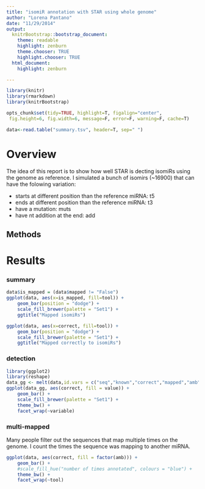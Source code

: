 ```yaml
---
title: "isomiR annotation with STAR using whole genome"
author: "Lorena Pantano"
date: "11/29/2014"
output:
  knitrBootstrap::bootstrap_document:
    theme: readable
    highlight: zenburn
    theme.chooser: TRUE
    highlight.chooser: TRUE
  html_document:
    highlight: zenburn

---
```



```r
library(knitr)
library(rmarkdown)
library(knitrBootstrap)

opts_chunk$set(tidy=TRUE, highlight=T, figalign="center",
 fig.height=6, fig.width=6, message=F, error=F, warning=F, cache=T)
```


```r
data<-read.table("summary.tsv", header=T, sep=" ")
```

# Overview

The idea of this report is to show how well STAR is decting
isomiRs using the genome as reference. I simulated a bunch of isomirs (~16900) that can have the folowing variation:

* starts at different position than the reference miRNA: t5
* ends at different position than the reference miRNA: t3
* have a mutation: muts
* have nt addition at the end: add

## Methods


# Results 

### summary

```r
data$is_mapped = (data$mapped != "False")
ggplot(data, aes(x=is_mapped, fill=tool)) +
    geom_bar(position = "dodge") +
    scale_fill_brewer(palette = "Set1") +
    ggtitle("Mapped isomiRs")

ggplot(data, aes(x=correct, fill=tool)) +
    geom_bar(position = "dodge") +
    scale_fill_brewer(palette = "Set1") +
    ggtitle("Mapped correctly to isomiRs")

```

### detection

```r
library(ggplot2)
library(reshape)
data_gg <- melt(data,id.vars = c("seq","known","correct","mapped","amb"))
ggplot(data_gg, aes(correct, fill = value)) +
    geom_bar() +
    scale_fill_brewer(palette = "Set1") +
    theme_bw() +
    facet_wrap(~variable)
```


### multi-mapped

Many people filter out the sequences that map multiple times on the genome.
I count the times the sequence was mapping to another miRNA.

```r
ggplot(data, aes(correct, fill = factor(amb))) +
    geom_bar() +
    #scale_fill_hue("number of times annotated", colours = "blue") +
    theme_bw() +
    facet_wrap(~tool)
```
